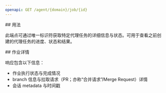 ```yaml
---
openapi: GET /agent/{domain}/job/{id}
---
```


<div id="usage">
  ## 用法
</div>

此端点可通过唯一标识符获取特定代理任务的详细信息与状态。可用于查看之前创建的代理任务的进度、状态和结果。

<div id="job-details">
  ## 作业详情
</div>

响应包含以下信息：

- 作业执行状态与完成情况
- branch 信息与拉取请求（PR；亦称“合并请求”/Merge Request）详情
- 会话 metadata 与时间戳